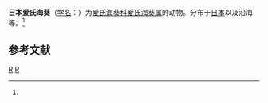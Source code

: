 {{Speciesbox
| taxon = Edwardsia japonica
| authority = (Carlgren, 1931)<ref name='id9759'>{{cite web| url =http://www.bioinfo.cn/db05/BjdwSpecies.php?action=view&id=9759| title =日本爱氏海葵| work =《中国动物物种编目数据库》| publisher =中国科学院微生物研究所| author =中国科学院动物研究所| accessdate =2009-04-16| deadurl =yes| archiveurl =https://web.archive.org/web/20160305064033/http://www.bioinfo.cn/db05/BjdwSpecies.php?action=view&id=9759| archivedate =2016-03-05}}</ref><ref>{{cite web|url=http://www.marinespecies.org/aphia.php?p=taxdetails&id=283531|title=Edwardsia japonica Carlgren, 1931|website=WoRMS - World Register of Marine Species|language=en|access-date=2019-02-09|archive-date=2019-02-09|archive-url=https://web.archive.org/web/20190209193426/http://www.marinespecies.org/aphia.php?p=taxdetails&id=283531|dead-url=no}}</ref>
}}

'''日本爱氏海葵'''（[[学名|学名]]：{{lang|la|''Edwardsia japonica''}}）为[[爱氏海葵科|爱氏海葵科]][[爱氏海葵属|爱氏海葵属]]的动物。分布于[[日本|日本]]以及沿海等。<ref name='id9759'/>

== 参考文献 ==
{{reflist}}

{{Taxonbar|from=Q2303965}}

[[Category:爱氏海葵属|R]]
[[Category:_1931年描述的动物|R]]